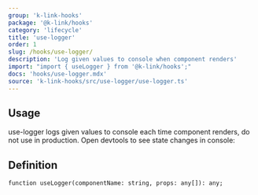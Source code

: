 ```yaml
---
group: 'k-link-hooks'
package: '@k-link/hooks'
category: 'lifecycle'
title: 'use-logger'
order: 1
slug: /hooks/use-logger/
description: 'Log given values to console when component renders'
import: "import { useLogger } from '@k-link/hooks';"
docs: 'hooks/use-logger.mdx'
source: 'k-link-hooks/src/use-logger/use-logger.ts'
---
```



## Usage

use-logger logs given values to console each time component renders, do not use in production. Open devtools to see state changes in console:

<Demo data={HooksDemos.useLoggerDemo} />

## Definition

```tsx
function useLogger(componentName: string, props: any[]): any;
```
